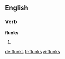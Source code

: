 ==English==

===Verb===
'''flunks'''

# {{third-person singular of|[[flunk]]}}

[[de:flunks]]
[[fr:flunks]]
[[vi:flunks]]